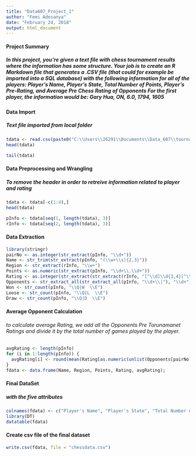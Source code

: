 ---
title: "Data607_Project_1"
author: "Femi Adesanya"
date: "February 24, 2018"
output: html_document
---
#### Project Summary

##### In this project, you're given a text file with chess tournament results where the information has some structure. Your job is to create an R Markdown file that generates a .CSV file (that could for example be imported into a SQL database) with the following information for all of the players: Player's Name, Player's State, Total Number of Points, Player's Pre-Rating, and Average Pre Chess Rating of Opponents For the first player, the information would be: Gary Hua, ON, 6.0, 1794, 1605


#### Data Import

##### Text file imported from local folder
```{r}
tdata <- read.csv(paste0("C:\\Users\\26291\\Documents\\Data_607\\tournamentinfo.txt"), header =F)
head(tdata)
```


```{r}
tail(tdata)
```


#### Data Preprocessing and Wrangling

##### To remove the header in order to retreive information related to player and rating
```{r}
tdata <- tdata[-c(1:4),]
head(tdata)
```

```{r}
pInfo <- tdata[seq(1, length(tdata), 3)]
rInfo <- tdata[seq(2, length(tdata), 3)]
```


#### Data Extraction
```{r}
library(stringr)
pairNo <- as.integer(str_extract(pInfo, "\\d+"))
Name <- str_trim(str_extract(pInfo, "(\\w+\\s){2,3}"))
Region <- str_extract(rInfo, "\\w+")
Points <- as.numeric(str_extract(pInfo, "\\d+\\.\\d+"))
Rating <- as.integer(str_extract(str_extract(rInfo, "[^\\d]\\d{3,4}[^\\d]"), "\\d+"))
Opponents <- str_extract_all(str_extract_all(pInfo, "\\d+\\|"), "\\d+")
Won <- str_count(pInfo, "\\Q|W  \\E")
Loose <- str_count(pInfo, "\\Q|L  \\E")
Draw <- str_count(pInfo, "\\Q|D  \\E")
```


#### Average Opponent Calculation

###### to calculate average Rating, we add all the Opponents Pre Torunamanet Ratings and divide it by the total number of games played by the player.
```{r}
avgRating <- length(pInfo)
for (i in 1:length(pInfo)) { 
  avgRating[i] <- round(mean(Rating[as.numeric(unlist(Opponents[pairNo[i]]))]), digits = 0)
}
fdata <- data.frame(Name, Region, Points, Rating, avgRating);
```


#### Final DataSet 

##### with the five attributes
```{r}

colnames(fdata) <- c("Player's Name", "Player's State", "Total Number of Points", "Player's Pre-Rating", " Average Pre Chess Rating of Opponents")
library(DT)
datatable(fdata)
```


#### Create csv file of the final dataset
```{r}
write.csv(fdata, file = "chessdata.csv")

```

